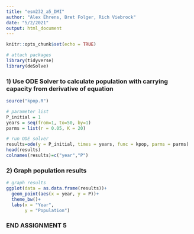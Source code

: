 ```yaml
---
title: "esm232_a5_DMI"
author: "Alex Ehrens, Bret Folger, Rich Viebrock"
date: "5/2/2021"
output: html_document
---
```


```r
knitr::opts_chunk$set(echo = TRUE)

# attach packages
library(tidyverse)
library(deSolve)
```

### 1) Use ODE Solver to calculate population with carrying capacity from derivative of equation
```r
source("kpop.R")

# parameter list
P_initial = 1
years = seq(from=1, to=50, by=1)
parms = list(r = 0.05, K = 20)

# run ODE solver
results=ode(y = P_initial, times = years, func = kpop, parms = parms)
head(results)
colnames(results)=c("year","P")
```

### 2) Graph population results
```r
# graph results
ggplot(data = as.data.frame(results))+
  geom_point(aes(x = year, y = P))+
  theme_bw()+
  labs(x = "Year",
       y = "Population")
```

### END ASSIGNMENT 5